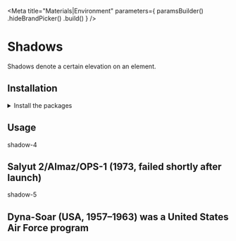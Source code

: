 
<Meta
    title="Materials|Environment"
    parameters={
        paramsBuilder()
            .hideBrandPicker()
            .build()
    }
/>

<Anchor storyId="materials-environment--shadows" />

# Shadows

Shadows denote a certain elevation on an element.

## Installation

<details><summary className="outline-0">Install the packages</summary>

Install from <a href={INSTALLATION_PAGE}>the React bundle</a> or as a single package:

```bash
npm install @orbit-ui/css-normalize @orbit-ui/tachyons
```

</details>

## Usage

<Story name="shadows">
    <div>
        <div className="mw6 pa5 shadow-4">
            <span className="dib mb2">shadow-4</span>
            <div className="w-100 h13 bg-cloud-200" />
            <h2 className="f4 lh1 mt2">Salyut 2/Almaz/OPS-1 (1973, failed shortly after launch)</h2>
        </div>
        <div className="mw6 pa5 shadow-5 mt8">
            <span className="dib mb2">shadow-5</span>
            <div className="w-100 h13 bg-cloud-200" />
            <h2 className="f4 lh1 mt2">Dyna-Soar (USA, 1957–1963) was a United States Air Force program</h2>
        </div>
    </div>
</Story>
